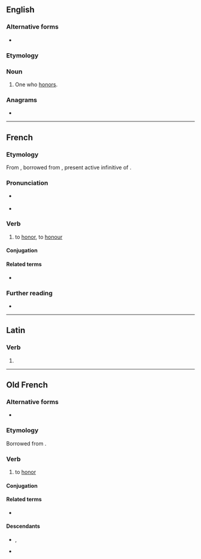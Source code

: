 ==English==

===Alternative forms===
* {{l|en|honourer}}

===Etymology===
{{suffix|en|honor|er}}

===Noun===
{{en-noun}}

# One who [[honor]]s.

===Anagrams===
* {{anagrams|en|a=ehnoorr|hornero|rehonor}}

----

==French==

===Etymology===
From {{inh|fr|fro|honorer}}, borrowed from {{bor|fr|la|honorāre}}, present active infinitive of {{m|la|honōrō}}.

===Pronunciation===
* {{fr-muteh}} {{fr-IPA}}
* {{audio|fr|Fr-honorer.ogg|Audio}}

===Verb===
{{fr-verb}}

# to [[honor]], to [[honour]]

====Conjugation====
{{fr-conj-auto}}

====Related terms====
* {{l|fr|honneur}}

===Further reading===
* {{R:TLFi}}

----

==Latin==

===Verb===
{{la-verb-form|honōrer}}

# {{inflection of|la|honōrō||1|s|pres|pasv|subj}}

----

==Old French==

===Alternative forms===
* {{alter|fro|honurer|onorer|onurer}}

===Etymology===
Borrowed from {{bor|fro|la|honoro|honoro, honorare}}.

===Verb===
{{head|fro|verb}}

# to [[honor]]

====Conjugation====
{{fro-conj-er}}

====Related terms====
* {{l|fro|honor}}

====Descendants====
* {{desc|en|to [[honour]]|bor=1}}, {{l|en|to [[honor]]}}
* {{desc|fr|honorer}}